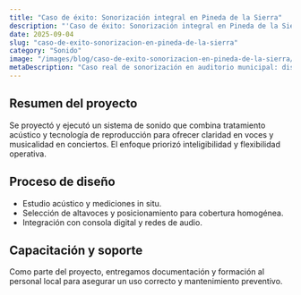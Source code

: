 ```yaml
---
title: "Caso de éxito: Sonorización integral en Pineda de la Sierra"
description: "'Caso de éxito: Sonorización integral en Pineda de la Sierra — artículo"
date: 2025-09-04
slug: "caso-de-exito-sonorizacion-en-pineda-de-la-sierra"
category: "Sonido"
image: "/images/blog/caso-de-exito-sonorizacion-en-pineda-de-la-sierra/caso-de-exito-sonorizacion-en-pineda-de-la-sierra-hero-001.webp"
metaDescription: "Caso real de sonorización en auditorio municipal: diseño acústico, equipos seleccionados y mejoras en la experiencia sonora."
---
```

 
## Resumen del proyecto

Se proyectó y ejecutó un sistema de sonido que combina tratamiento acústico y tecnología de reproducción para ofrecer claridad en voces y musicalidad en conciertos. El enfoque priorizó inteligibilidad y flexibilidad operativa.

## Proceso de diseño

- Estudio acústico y mediciones in situ.
- Selección de altavoces y posicionamiento para cobertura homogénea.
- Integración con consola digital y redes de audio.

## Capacitación y soporte

Como parte del proyecto, entregamos documentación y formación al personal local para asegurar un uso correcto y mantenimiento preventivo.
